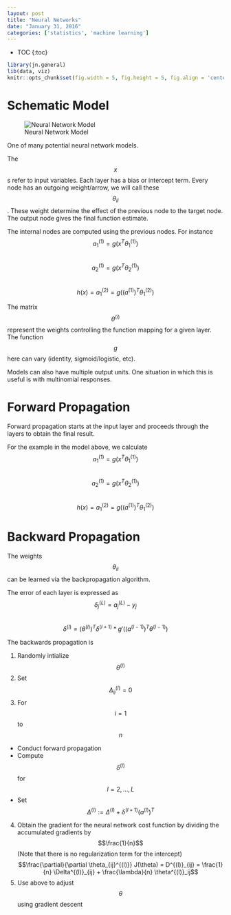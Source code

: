 ```yaml
---
layout: post
title: "Neural Networks"
date: "January 31, 2016"
categories: ['statistics', 'machine learning']
---
```


* TOC
{:toc}

```r
library(jn.general)
lib(data, viz)
knitr::opts_chunk$set(fig.width = 5, fig.height = 5, fig.align = 'center')
```

# Schematic Model
![Neural Network Model](http://jnguyen92.github.io/nhuyhoa/figure/images/neural_network_model.png)

One of many potential neural network models.

The $$x$$s refer to input variables. Each layer has a bias or intercept term. Every node has an outgoing weight/arrow, we will call these $$\theta_{ii}$$. These weight determine the effect of the previous node to the target node. The output node gives the final function estimate. 

The internal nodes are computed using the previous nodes. For instance  
$$a_1^{(1)} = g(x^T\theta_1^{(1)})$$  
$$a_2^{(1)} = g(x^T\theta_2^{(1)})$$  
$$h(x) = a_1^{(2)} = g((a^{(1)})^T\theta_1^{(2)})$$

The matrix $$\theta^{(i)}$$ represent the weights controlling the function mapping for a given layer. The function $$g$$ here can vary (identity, sigmoid/logistic, etc).

Models can also have multiple output units. One situation in which this is useful is with multinomial responses. 

# Forward Propagation
Forward propagation starts at the input layer and proceeds through the layers to obtain the final result. 

For the example in the model above, we calculate  
$$a_1^{(1)} = g(x^T\theta_1^{(1)})$$  
$$a_2^{(1)} = g(x^T\theta_2^{(1)})$$  
$$h(x) = a_1^{(2)} = g((a^{(1)})^T\theta_1^{(2)})$$

# Backward Propagation
The weights $$\theta_{ii}$$ can be learned via the backpropagation algorithm. 

The error of each layer is expressed as  
$$\delta_j^{(L)} = a_j^{(L)} - y_j$$  
$$\delta^{(l)} = (\theta^{(l)})^T \delta^{(l + 1)} *  g'((a^{(l-1)})^T\theta^{(l-1)})$$


The backwards propagation is 

1. Randomly intialize $$\theta^{(l)}$$
2. Set $$\Delta_{ij}^{(l)} = 0$$
3. For $$i = 1$$ to $$n$$
  * Conduct forward propagation
  * Compute $$\delta^{(l)}$$ for $$l = 2, ..., L$$
  * Set $$\Delta^{(l)} := \Delta^{(l)} + \delta^{(l + 1)} (a^{(l)})^T$$
4. Obtain the gradient for the neural network cost function by dividing the accumulated gradients by $$\frac{1}{n}$$ (Note that there is no regularization term for the intercept)
  $$\frac{\partial}{\partial \theta_{ij}^{(l)}} J(\theta) = D^{(l)}_{ij} = \frac{1}{n} \Delta^{(l)}_{ij} + \frac{\lambda}{n} \theta^{(l)}_ij$$
5. Use above to adjust $$\theta$$ using gradient descent


